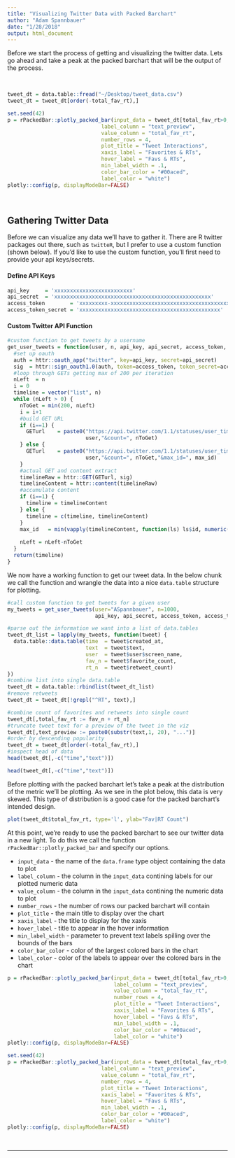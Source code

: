 ```yaml
---
title: "Visualizing Twitter Data with Packed Barchart"
author: "Adam Spannbauer"
date: "1/28/2018"
output: html_document
---
```


Before we start the process of getting and visualizing the twitter data.  Lets go ahead and take a peak at the packed barchart that will be the output of the process.

<br>

```r
tweet_dt = data.table::fread("~/Desktop/tweet_data.csv")
tweet_dt = tweet_dt[order(-total_fav_rt),]
```

```r
set.seed(42)
p = rPackedBar::plotly_packed_bar(input_data = tweet_dt[total_fav_rt>0,],
                              label_column = "text_preview",
                              value_column = "total_fav_rt",
                              number_rows = 4,
                              plot_title = "Tweet Interactions",
                              xaxis_label = "Favorites & RTs",
                              hover_label = "Favs & RTs",
                              min_label_width = .1,
                              color_bar_color = "#00aced",
                              label_color = "white")
plotly::config(p, displayModeBar=FALSE)
```

<br>

## Gathering Twitter Data

Before we can visualize any data we'll have to gather it.  There are R twitter packages out there, such as `twitteR`, but I prefer to use a custom function (shown below).  If you'd like to use the custom function, you'll first need to provide your api keys/secrets.

#### Define API Keys

```r
api_key     = 'xxxxxxxxxxxxxxxxxxxxxxxxx'
api_secret  = 'xxxxxxxxxxxxxxxxxxxxxxxxxxxxxxxxxxxxxxxxxxxxxxxxxx'
access_token        = 'xxxxxxxxx-xxxxxxxxxxxxxxxxxxxxxxxxxxxxxxxxxxxxxxxx'
access_token_secret = 'xxxxxxxxxxxxxxxxxxxxxxxxxxxxxxxxxxxxxxxxxxxxx'
```

#### Custom Twitter API Function

```r
#custom function to get tweets by a username
get_user_tweets = function(user, n, api_key, api_secret, access_token, access_token_secret) {
  #set up oauth
  auth = httr::oauth_app("twitter", key=api_key, secret=api_secret)
  sig  = httr::sign_oauth1.0(auth, token=access_token, token_secret=access_token_secret)
  #loop through GETs getting max of 200 per iteration
  nLeft  = n
  i = 0
  timeline = vector("list", n)
  while (nLeft > 0) {
    nToGet = min(200, nLeft)
    i = i+1
    #build GET URL
    if (i==1) {
      GETurl    = paste0("https://api.twitter.com/1.1/statuses/user_timeline.json?screen_name=", 
                         user,"&count=", nToGet)
    } else {
      GETurl    = paste0("https://api.twitter.com/1.1/statuses/user_timeline.json?screen_name=", 
                         user,"&count=", nToGet,"&max_id=", max_id)
    }
    #actual GET and content extract
    timelineRaw = httr::GET(GETurl, sig)
    timelineContent = httr::content(timelineRaw)
    #accumulate content
    if (i==1) {
      timeline = timelineContent
    } else {
      timeline = c(timeline, timelineContent)
    }
    max_id   = min(vapply(timelineContent, function(ls) ls$id, numeric(1)))
    
    nLeft = nLeft-nToGet
  }
  return(timeline)
}
```

We now have a working function to get our tweet data.  In the below chunk we call the function and wrangle the data into a nice `data.table` structure for plotting.

```r
#call custom function to get tweets for a given user
my_tweets = get_user_tweets(user="ASpannbauer", n=1000,
                            api_key, api_secret, access_token, access_token_secret)

#parse out the information we want into a list of data.tables
tweet_dt_list = lapply(my_tweets, function(tweet) {
  data.table::data.table(time  = tweet$created_at,
                         text  = tweet$text,
                         user  = tweet$user$screen_name,
                         fav_n = tweet$favorite_count,
                         rt_n  = tweet$retweet_count)
})
#combine list into single data.table
tweet_dt = data.table::rbindlist(tweet_dt_list)
#remove retweets
tweet_dt = tweet_dt[!grepl("^RT", text),]

#combine count of favorites and retweets into single count
tweet_dt[,total_fav_rt := fav_n + rt_n]
#truncate tweet text for a preview of the tweet in the viz
tweet_dt[,text_preview := paste0(substr(text,1, 20), "...")]
#order by descending popularity
tweet_dt = tweet_dt[order(-total_fav_rt),]
#inspect head of data
head(tweet_dt[,-c("time","text")])
```

```r
head(tweet_dt[,-c("time","text")])
```

Before plotting with the packed barchart let's take a peak at the distribution of the metric we'll be plotting.  As we see in the plot below, this data is very skewed.  This type of distribution is a good case for the packed barchart's intended design.

```r
plot(tweet_dt$total_fav_rt, type='l', ylab="Fav|RT Count")
```

At this point, we're ready to use the packed barchart to see our twitter data in a new light.  To do this we call the function `rPackedBar::plotly_packed_bar` and specify our options.

* `input_data` - the name of the `data.frame` type object containing the data to plot
* `label_column` - the column in the `input_data` contining labels for our plotted numeric data
* `value_column` - the column in the `input_data` contining the numeric data to plot
* `number_rows` - the number of rows our packed barchart will contain
* `plot_title` - the main title to display over the chart
* `xaxis_label` - the title to display for the xaxis
* `hover_label` - title to appear in the hover information
* `min_label_width` - parameter to prevent text labels spilling over the bounds of the bars
* `color_bar_color` - color of the largest colored bars in the chart
* `label_color` - color of the labels to appear over the colored bars in the chart

```r
p = rPackedBar::plotly_packed_bar(input_data = tweet_dt[total_fav_rt>0,],
                                  label_column = "text_preview",
                                  value_column = "total_fav_rt",
                                  number_rows = 4,
                                  plot_title = "Tweet Interactions",
                                  xaxis_label = "Favorites & RTs",
                                  hover_label = "Favs & RTs",
                                  min_label_width = .1,
                                  color_bar_color = "#00aced",
                                  label_color = "white")
plotly::config(p, displayModeBar=FALSE)
```

```r
set.seed(42)
p = rPackedBar::plotly_packed_bar(input_data = tweet_dt[total_fav_rt>0,],
                              label_column = "text_preview",
                              value_column = "total_fav_rt",
                              number_rows = 4,
                              plot_title = "Tweet Interactions",
                              xaxis_label = "Favorites & RTs",
                              hover_label = "Favs & RTs",
                              min_label_width = .1,
                              color_bar_color = "#00aced",
                              label_color = "white")
plotly::config(p, displayModeBar=FALSE)
```

<br><hr>
